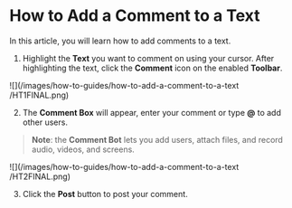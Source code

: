 # How to Add a Comment to a Text

In this article, you will learn how to add comments to a text.

1. Highlight the **Text** you want to comment on using your cursor. After highlighting the text, click the **Comment** icon on the enabled **Toolbar**.

<Frame>
![](/images/how-to-guides/how-to-add-a-comment-to-a-text
/HT1FINAL.png)
</Frame>

2. The **Comment Box** will appear, enter your comment or type **@** to add other users.

> **Note**: the **Comment Bot** lets you add users, attach files, and record audio, videos, and screens.

<Frame>
![](/images/how-to-guides/how-to-add-a-comment-to-a-text
/HT2FINAL.png)
</Frame>

3. Click the **Post** button to post your comment.

